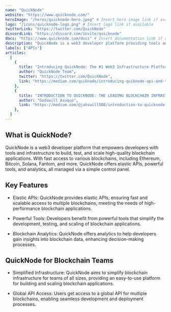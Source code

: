 ---
name: "QuickNode"
website: "https://www.quicknode.com/"
heroImage: "/heros/quicknode-hero.jpeg" # Insert hero image link if available
logo: "/icons/quicknode-logo.png" # Insert logo link if available
twitterLink: "https://twitter.com/QuickNode"
discordLink: "https://discord.com/invite/quicknode"
docs: "https://www.quicknode.com/docs" # Insert documentation link if available
description: "QuickNode is a web3 developer platform providing tools and infrastructure to build, test, and scale high-quality blockchain applications."
labels: ["APIs"]
articles:
  [
    {
      title: "Introducing QuickNode: The #1 Web3 Infrastructure Platform",
      author: "QuickNode Team",
      twitter: "https://twitter.com/QuickNode",
      link: "https://medium.com/quiknode/introducing-quiknode-api-and-the-blockchain-developer-cloud-1eaa0e527d3c",
    },
    {
      title: "INTRODUCTION TO QUICKNODE: THE LEADING BLOCKCHAIN INFRASTRUCTURE PROVIDER",
      author: "Godswill Asuquo",
      link: "https://medium.com/@jahswill508/introduction-to-quicknode-the-leading-blockchain-infrastructure-provider-25d047476d81",
    },
  ]
---

## What is QuickNode?

QuickNode is a web3 developer platform that empowers developers with tools and infrastructure to build, test, and scale high-quality blockchain applications. With fast access to various blockchains, including Ethereum, Bitcoin, Solana, Fantom, and more, QuickNode offers elastic APIs, powerful tools, and analytics, all managed via a simple control panel.

## Key Features

- Elastic APIs: QuickNode provides elastic APIs, ensuring fast and scalable access to multiple blockchains, meeting the needs of high-performance blockchain applications.

- Powerful Tools: Developers benefit from powerful tools that simplify the development, testing, and scaling of blockchain applications.

- Blockchain Analytics: QuickNode offers analytics to help developers gain insights into blockchain data, enhancing decision-making processes.

## QuickNode for Blockchain Teams

- Simplified Infrastructure: QuickNode aims to simplify blockchain infrastructure for teams of all sizes, providing an easy-to-use platform for building and scaling blockchain applications.

- Global API Access: Users get access to a global API for multiple blockchains, enabling seamless development and deployment processes.
